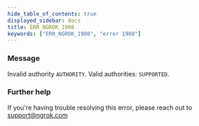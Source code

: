 ```yaml
---
hide_table_of_contents: true
displayed_sidebar: docs
title: ERR_NGROK_1908
keywords: ["ERR_NGROK_1908", "error 1908"]
---
```


### Message

Invalid authority `AUTHORITY`. Valid authorities: `SUPPORTED`.

### Further help

If you're having trouble resolving this error, please reach out to [support@ngrok.com](mailto:support@ngrok.com?subject=Help%20with%20ERR_NGROK_1908)
